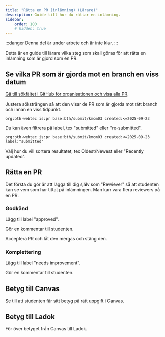 ```yaml
---
title: "Rätta en PR (inlämning) (Lärare)" 
description: Guide till hur du rättar en inlämning.
sidebar:
    order: 100
    # hidden: true
---
```



:::danger
Denna del är under arbete och är inte klar.
:::

Detta är en guide till lärare vilka steg som skall göras för att rätta en inlämning som är gjord som en PR.



## Se vilka PR som är gjorda mot en branch en viss datum

[Gå till sökfältet i GitHub för organisationen och visa alla PR](https://github.com/search?q=org%3Abth-webtec+is%3Apr&type=pullrequests).

Justera söksträngen så att den visar de PR som är gjorda mot rätt branch och innan en viss tidpunkt.

```console
org:bth-webtec is:pr base:bth/submit/kmom03 created:<=2025-09-23
```

Du kan även filtrera på label, tex "submitted" eller "re-submitted".

```console
org:bth-webtec is:pr base:bth/submit/kmom03 created:<=2025-09-23 label:"submitted"
```

Välj hur du vill sortera resultatet, tex Oldest/Newest eller "Recently updated".



## Rätta en PR

Det första du gör är att lägga till dig själv som "Rewiever" så att studenten kan se vem som har tittat på inlämningen. Man kan vara flera reviewers på en PR.



### Godkänd

Lägg till label "approved".

Gör en kommentar till studenten.

Acceptera PR och låt den mergas och stäng den.



### Komplettering 

Lägg till label "needs improvement".

Gör en kommentar till studenten.



## Betyg till Canvas

Se till att studenten får sitt betyg på rätt uppgift i Canvas.



## Betyg till Ladok

För över betyget från Canvas till Ladok.

